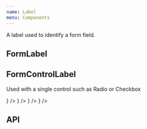 ```yaml
---
name: Label
menu: Components
---
```



A label used to identify a form field.

## FormLabel

<Playground>
  <SpacedGroup direction="vertical">
      <FormLabel labelPlacement="left" labelText="label to the left"><TextField /></FormLabel>
      <FormLabel labelPlacement="right" labelText="label to the right"><TextField /></FormLabel>
      <FormLabel labelPlacement="above" labelText="label above"><TextField /></FormLabel>
      <FormLabel labelPlacement="below" labelText="label below"><TextField /></FormLabel>
      <FormLabel disabled labelText="disabled label"><TextField /></FormLabel>
      <FormLabel required labelText="required label"><TextField /></FormLabel>
  </SpacedGroup>
</Playground>

## FormControlLabel

Used with a single control such as Radio or Checkbox

<Playground>
  <RadioGroup name="GroupName" defaultActiveRadio={0} defaultFocusedRadio={0}>
    <FormControlLabel location="left" label="label to the left" control={<Radio />} />
    <FormControlLabel location="right" label="label to the right" control={<Radio />} />
    <FormControlLabel location="above" label="label above" control={<Radio />} />
    <FormControlLabel location="below" label="label below" control={<Radio />} />
  </RadioGroup>
</Playground>

## API

<PropsTable of={FormLabel} />
<PropsTable of={FormControlLabel} />
